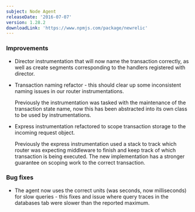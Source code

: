 ```yaml
---
subject: Node Agent
releaseDate: '2016-07-07'
version: 1.28.2
downloadLink: 'https://www.npmjs.com/package/newrelic'
---
```


### Improvements

* Director instrumentation that will now name the transaction correctly, as well as create segments corresponding to the handlers registered with director.
* Transaction naming refactor - this should clear up some inconsistent naming issues in our router instrumentations.

  Previously the instrumentation was tasked with the maintenance of the transaction state name, now this has been abstracted into its own class to be used by instrumentations.
* Express instrumentation refactored to scope transaction storage to the incoming request object.

  Previously the express instrumentation used a stack to track which router was expecting middleware to finish and keep track of which transaction is being executed. The new implementation has a stronger guarantee on scoping work to the correct transaction.

### Bug fixes

* The agent now uses the correct units (was seconds, now milliseconds) for slow queries - this fixes and issue where query traces in the databases tab were slower than the reported maximum.
